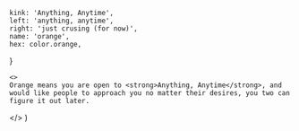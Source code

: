 
	kink: 'Anything, Anytime',
	left: 'anything, anytime',
	right: 'just crusing (for now)',
	name: 'orange',
	hex: color.orange,
}

	<>
	Orange means you are open to <strong>Anything, Anytime</strong>, and would like people to approach you no matter their desires, you two can figure it out later.
</>
)

<Preview />
